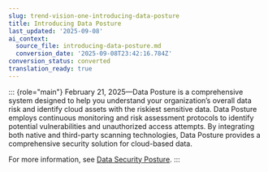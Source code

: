 ```yaml
---
slug: trend-vision-one-introducing-data-posture
title: Introducing Data Posture
last_updated: '2025-09-08'
ai_context:
  source_file: introducing-data-posture.md
  conversion_date: '2025-09-08T23:42:16.784Z'
conversion_status: converted
translation_ready: true
---
```


::: {role="main"}
February 21, 2025—Data Posture is a comprehensive system designed to help you understand your organization’s overall data risk and identify cloud assets with the riskiest sensitive data. Data Posture employs continuous monitoring and risk assessment protocols to identify potential vulnerabilities and unauthorized access attempts. By integrating both native and third-party scanning technologies, Data Posture provides a comprehensive security solution for cloud-based data.

For more information, see [Data Security Posture](data-posture.mdx).
:::
